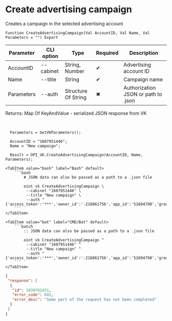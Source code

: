 ﻿---
sidebar_position: 1
description:  Creates a campaign in the selected advertising accountСтраницы
keywords: [1C, 1С, 1С:Enterprise, 1С:Enterprise 8.3, API, Integration, Services, Exchange, OneScript, CLI, VK]
---


# Create advertising campaign
 Creates a campaign in the selected advertising account



`Function CreateAdvertisingCampaign(Val AccountID, Val Name, Val Parameters = "") Export`

  | Parameter | CLI option | Type | Required | Description |
  |-|-|-|-|-|
  | AccountID | --cabinet | String, Number | &#x2714; | Advertising account ID |
  | Name | --title | String | &#x2714; | Campaign name |
  | Parameters | --auth | Structure Of String | &#x2716; | Authorization JSON or path to .json |

  
  Returns:  Map Of KeyAndValue - serialized JSON response from VK

<br/>




```bsl title="1C:Enterprise/OneScript code example"
  Parameters = GetVKParameters();
  
  AccountID = "1607951446";
  Name = "New campaign";
  
  Result = OPI_VK.CreateAdvertisingCampaign(AccountID, Name, Parameters);
```
 

 <Tabs>
  
    <TabItem value="bash" label="Bash" default>
        ```bash
            # JSON data can also be passed as a path to a .json file
            
            oint vk CreateAdvertisingCampaign \
             --cabinet "1607951446" \
             --title "New campaign" \
             --auth "{'access_token':'***','owner_id':'-218861756','app_id':'51694790','group_id':'218861756'}"
        ```
    </TabItem>
  
    <TabItem value="bat" label="CMD/Bat" default>
        ```batch
            :: JSON data can also be passed as a path to a .json file
            
            oint vk CreateAdvertisingCampaign ^
             --cabinet "1607951446" ^
             --title "New campaign" ^
             --auth "{'access_token':'***','owner_id':'-218861756','app_id':'51694790','group_id':'218861756'}"
        ```
    </TabItem>
</Tabs>


```json title="Result"
{
 "response": [
  {
   "id": 1030702431,
   "error_code": 602,
   "error_desc": "Some part of the request has not been completed"
  }
 ]
}
```
